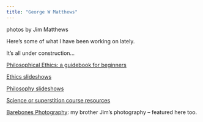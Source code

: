 ```yaml
---
title: "George W Matthews"
--- 
```



<script src="randomPhoto.js"></script>
<div class="photo-credit">photos by Jim Matthews</div>


Here's some of what I have been working on lately.

It's all under construction...


[Philosophical Ethics: a guidebook for beginners](https://gwmatthews.github.io/ethics/)

[Ethics slideshows](ethics-slides.html)

[Philosophy slideshows](philosophy-slides.html)

<!-- [Notes on the philosophy of mind](https://gwmatthews.github.io/minds/) -->

[Science or superstition course resources](https://gwmatthews.github.io/science-or-superstition)

[Barebones Photography](https://www.barebones-photography.com/): my brother Jim's photography -- featured here too.
